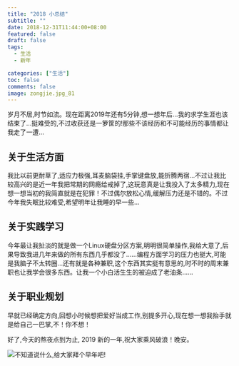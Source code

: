 ```yaml
---
title: "2018 小总结"
subtitle: ""
date: 2018-12-31T11:44:00+08:00
featured: false
draft: false
tags:
  - 生活
  - 新年

categories: ["生活"]
toc: false
comments: false
image: zongjie.jpg_81
---
```


岁月不居,时节如流。现在距离2019年还有5分钟,想一想年后...我的求学生涯也该结束了...挺难受的,不过收获还是一箩筐的!那些不该经历和不可能经历的事情都让我走了一遭...  

## 关于生活方面
我比以前更耐草了,适应力极强,耳麦脑袋挂,手掌键盘放,能折腾两宿...不过让我比较高兴的是近一年我把常期的网瘾给戒掉了,这玩意真是让我投入了太多精力,现在想一想当初的我简直就是在犯罪！不过偶尔放松心情,缓解压力还是不错的。不过今年我失眠比较难受,希望明年让我睡的早一些...  

## 关于实践学习
今年最让我扯淡的就是做一个Linux硬盘分区方案,明明很简单操作,我给大意了,后果导致我进几年来做的所有东西几乎都没了……编程方面学习的压力也挺大,可能是我脑子不太转圈...还有就是各种兼职,这个东西其实挺有意思的,时不时的周末兼职也让我学会很多东西。让我一个小白活生生的被迫成了老油条……  

## 关于职业规划
早就已经确定方向,回想小时候想把爱好当成工作,别提多开心,现在想一想我抬手就是给自己一巴掌,不！你不想！  

好了,今天的熬夜点到为止, 2019 新的一年,祝大家乘风破浪！晚安。

<Img src="bainian.png" alt="不知道说什么,给大家拜个早年吧!" />